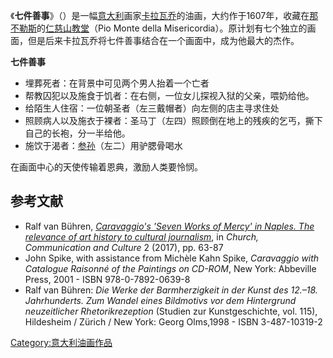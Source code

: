 {{Infobox Painting| image_file=Caravaggio - Sette opere di Misericordia.jpg
| title=七件善事
| artist=卡拉瓦乔
| year=1607
| type=油画
| height=390
| width=260
| city=那不勒斯
| museum=仁慈山教堂}}

《'''七件善事'''》（{{Lang-it|Sette opere di Misericordia}}）是一幅[[意大利|意大利]]画家[[卡拉瓦乔|卡拉瓦乔]]的油画，大约作于1607年，收藏在[[那不勒斯|那不勒斯]]的[[仁慈山教堂|仁慈山教堂]]（Pio Monte della Misericordia）。原计划有七个独立的画面，但是后来卡拉瓦乔将七件善事结合在一个画面中，成为他最大的杰作。

'''七件善事''' 
* 埋葬死者：在背景中可见两个男人抬着一个亡者
* 帮教囚犯以及施食于饥者：在右侧，一位女儿探视入狱的父亲，喂奶给他。
* 给陌生人住宿：一位朝圣者（左三戴帽者）向左侧的店主寻求住处
* 照顾病人以及施衣于裸者：圣马丁（左四）照顾倒在地上的残疾的乞丐，撕下自己的长袍，分一半给他。
* 施饮于渴者：[[参孙|参孙]]（左二）用驴腮骨喝水

在画面中心的天使传输着恩典，激励人类要怜悯。

==参考文献==
* Ralf van Bühren, ''[http://www.tandfonline.com/doi/full/10.1080/23753234.2017.1287283 Caravaggio's 'Seven Works of Mercy' in Naples. The relevance of art history to cultural journalism]{{Wayback|url=http://www.tandfonline.com/doi/full/10.1080/23753234.2017.1287283 |date=20190218164920 }}'', in ''Church, Communication and Culture'' 2 (2017), pp. 63-87
* John Spike, with assistance from Michèle Kahn Spike, ''Caravaggio with Catalogue Raisonné of the Paintings on CD-ROM'', New York: Abbeville Press, 2001 - ISBN 978-0-7892-0639-8
* Ralf van Bühren: ''Die Werke der Barmherzigkeit in der Kunst des 12.–18. Jahrhunderts. Zum Wandel eines Bildmotivs vor dem Hintergrund neuzeitlicher Rhetorikrezeption'' (Studien zur Kunstgeschichte, vol. 115), Hildesheim / Zürich / New York: Georg Olms,1998 - ISBN 3-487-10319-2

{{DEFAULTSORT:Seven Works of Mercy, The}}
[[Category:意大利油画作品|Category:意大利油画作品]]